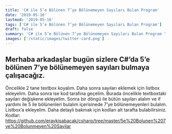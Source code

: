 ```yaml
---
title: 'C# ile 5’e Bölünen 7’ye Bölünemeyen Sayıları Bulan Program'
date: '2019-05-16'
lastmod: '2019-05-16'
tags: ['C# ile 5’e Bölünen 7’ye Bölünemeyen Sayıları Bulan Program']
draft: false
summary: 'C# ile 5’e Bölünen 7’ye Bölünemeyen Sayıları Bulan Program '
images: ['/static/images/twitter-card.png']
---
```

## Merhaba arkadaşlar bugün sizlere C#’da 5’e bölünen 7’ye bölünemeyen sayıları bulmaya çalışacağız.
Öncelikle 2 tane textbox koyalım. Daha sonra sayıları eklemek için listbox ekleyelim.
Daha sonra ise kod tarafına geçelim. Burada öncelikle textboxtaki sayıları değişkene ekleyelim.
Sonra bir döngü ile bütün sayıları alalım ve if yardımı ile 5 ile bölünenleri bulalım içerisinede 7’ye bölünemeyenleri bulalım. Listbox’a ekleyelim. Daha detaylı bakmak için kodları alt tarafta bulabilirsiniz. <br/>
Kodlar: https://github.com/eraykisabacak/csharp/tree/master/5e%20Bolunen%207ye%20Bolunmeyen%20Sayilar

